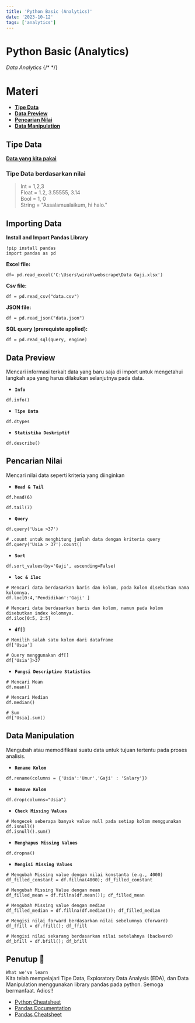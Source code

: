 ```yaml
---
title: 'Python Basic (Analytics)'
date: '2023-10-12'
tags: ['analytics']
---
```


# Python Basic (Analytics)

_Data Analytics_
{/* <!-- ![Alt text](https://res.cloudinary.com/dgil2czkf/image/upload/v1700316407/DICE/Logo%20Dice.png) --> */}

# Materi

- **[Tipe Data](#tipe-data)**
- **[Data Preview](#data-preview)**
- **[Pencarian Nilai](#pencarian-nilai)**
- **[Data Manipulation](#data-manipulation)**

## Tipe Data

**[Data yang kita pakai](https://res.cloudinary.com/dgil2czkf/raw/upload/v1700316354/DICE/Data%20Gaji.xlsx)**

### Tipe Data berdasarkan nilai

> Int = 1,2,3  
> Float = 1.2, 3.55555, 3.14  
> Bool = 1, 0  
> String = "Assalamualaikum, hi halo."

## Importing Data

**Install and Import Pandas Library**

```
!pip install pandas
import pandas as pd
```

**Excel file:**

```
df= pd.read_excel('C:\Users\wirah\webscrape\Data Gaji.xlsx')
```

**Csv file:**

```
df = pd.read_csv("data.csv")
```

**JSON file:**

```
df = pd.read_json("data.json")
```

**SQL query (prerequiste applied):**

```
df = pd.read_sql(query, engine)
```

## Data Preview

Mencari informasi terkait data yang baru saja di import untuk mengetahui langkah apa yang harus dilakukan selanjutnya pada data.

- **`Info`**

```
df.info()
```

- **`Tipe Data`**

```
df.dtypes
```

- **`Statistika Deskriptif`**

```
df.describe()
```

## Pencarian Nilai

Mencari nilai data seperti kriteria yang diinginkan

- **`Head & Tail`**

```
df.head(6)
```

```
df.tail(7)
```

- **`Query`**

```
df.query('Usia >37')
```

```
# .count untuk menghitung jumlah data dengan kriteria query
df.query('Usia > 37').count()
```

- **`Sort`**

```
df.sort_values(by='Gaji', ascending=False)
```

- **`loc & iloc`**

```
# Mencari data berdasarkan baris dan kolom, pada kolom disebutkan nama kolomnya.
df.loc[0:4,'Pendidikan':'Gaji' ]
```

```
# Mencari data berdasarkan baris dan kolom, namun pada kolom disebutkan index kolomnya.
df.iloc[0:5, 2:5]
```

- **`df[]`**

```
# Memilih salah satu kolom dari dataframe
df['Usia']
```

```
# Query menggunakan df[]
df['Usia']>37
```

- **`Fungsi Descriptive Statistics`**

```
# Mencari Mean
df.mean()
```

```
# Mencari Median
df.median()
```

```
# Sum
df['Usia].sum()

```

## Data Manipulation

Mengubah atau memodifikasi suatu data untuk tujuan tertentu pada proses analisis.

- **`Rename Kolom`**

```
df.rename(columns = {'Usia':'Umur','Gaji' : 'Salary'})
```

- **`Remove Kolom`**

```
df.drop(columns="Usia")
```

- **`Check Missing Values`**

```
# Mengecek seberapa banyak value null pada setiap kolom menggunakan df.isnull()
df.isnull().sum()
```

- **`Menghapus Missing Values`**

```# Menghapus baris yang memiliki value NA pada salah satu kolom nya
df.dropna()
```

- **`Mengisi Missing Values`**

```
# Mengubah Missing value dengan nilai konstanta (e.g., 4000)
df_filled_constant = df.fillna(4000); df_filled_constant
```

```
# Mengubah Missing Value dengan mean
df_filled_mean = df.fillna(df.mean()); df_filled_mean
```

```
# Mengubah Missing value dengan median
df_filled_median = df.fillna(df.median()); df_filled_median
```

```
# Mengisi nilai forward berdasarkan nilai sebelumnya (forward)
df_ffill = df.ffill(); df_ffill
```

```
# Mengisi nilai sekarang berdasarkan nilai setelahnya (backward)
df_bfill = df.bfill(); df_bfill
```

## Penutup 📝

`What we've learn`  
Kita telah mempelajari Tipe Data, Exploratory Data Analysis (EDA), dan Data Manipulation menggunakan library pandas pada python.
Semoga bermanfaat. Adios!!

- [Python Cheatsheet](https://www.utc.fr/~jlaforet/Suppl/python-cheatsheets.pdf)
- [Pandas Documentation](https://pandas.pydata.org/docs/user_guide/index.html)
- [Pandas Cheatsheet](https://pandas.pydata.org/Pandas_Cheat_Sheet.pdf)
